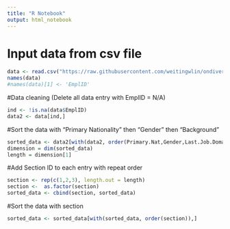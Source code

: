 ```yaml
---
title: "R Notebook"
output: html_notebook
---
```


# Input data from csv file

```r
data <- read.csv("https://raw.githubusercontent.com/weitingwlin/ondiversity/master/Data/mock_data.csv")
names(data)
#names(data)[1] <- 'EmplID'
```

#Data cleaning (Delete all data entry with EmplID = N/A)
```r
ind <- !is.na(data$EmplID)
data2 <- data[ind,]
```


#Sort the data with "Primary Nationality" then "Gender" then "Background"
```r
sorted_data <- data2[with(data2, order(Primary.Nat,Gender,Last.Job.Domain.Description)),]
dimension = dim(sorted_data)
length = dimension[1]
```

#Add Section ID to each entry with repeat order
```r
section <- rep(c(1,2,3), length.out = length)
section <-  as.factor(section)
sorted_data <- cbind(section, sorted_data)
```

#Sort the data with section
```r
sorted_data <- sorted_data[with(sorted_data, order(section)),]
```



